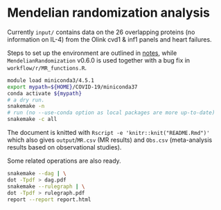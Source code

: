 # Mendelian randomization analysis

Currently `input/` contains data on the 26 overlapping proteins (no information on IL-4) from the Olink cvd1 & inf1 panels and heart failures.

Steps to set up the environment are outlined in [notes](notes/README.md), while `MendelianRandomization` v0.6.0 is used together with a bug fix in `workflow/r/MR_functions.R`.

```bash
module load miniconda3/4.5.1
export mypath=${HOME}/COVID-19/miniconda37
conda activate ${mypath}
# a dry run.
snakemake -n
# run (no --use-conda option as local packages are more up-to-date)
snakemake -c all
```

The document is knitted with `Rscript -e 'knitr::knit("README.Rmd")'` which also gives `output`/`MR.csv` (MR results) and `Obs.csv` (meta-analysis results based on observational studies).

Some related operations are also ready.

```bash
snakemake --dag | \
dot -Tpdf > dag.pdf
snakemake --rulegraph | \
dot -Tpdf > rulegraph.pdf
report --report report.html
```
